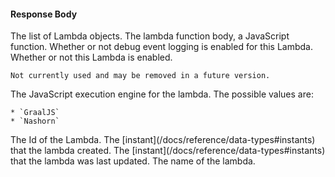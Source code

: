 
#### Response Body

<APIBlock>
  <APIField name="lambdas" type="Array">
    The list of Lambda objects.
  </APIField>
  <APIField name="lambdas[x].body" type="String">
    The lambda function body, a JavaScript function.
  </APIField>
  <APIField name="lambdas[x].debug" type="Boolean">
    Whether or not debug event logging is enabled for this Lambda.
  </APIField>
  <APIField name="lambdas[x].enabled" type="Boolean" deprecated>
    Whether or not this Lambda is enabled.

    Not currently used and may be removed in a future version.
  </APIField>
  <APIField name="lambdas[x].engineType" type="String">
    The JavaScript execution engine for the lambda. The possible values are:

    * `GraalJS`
    * `Nashorn` 
  </APIField>
  <APIField name="lambdas[x].id" type="UUID">
    The Id of the Lambda.
  </APIField>
  <APIField name="lambdas[x].insertInstant" type="Long">
    The [instant](/docs/reference/data-types#instants) that the lambda created.
  </APIField>
  <APIField name="lambdas[x].lastUpdateInstant" type="Long">
    The [instant](/docs/reference/data-types#instants) that the lambda was last updated.
  </APIField>
  <APIField name="lambdas[x].name" type="String">
    The name of the lambda.
  </APIField>
</APIBlock>

